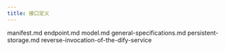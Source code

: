 ```yaml
---
title: 接口定义
---
```



<Card title="manifest.md" icon="link" href="manifest.md">
  manifest.md
</Card>

<Card title="endpoint.md" icon="link" href="endpoint.md">
  endpoint.md
</Card>

<Card title="model.md" icon="link" href="reverse-invocation-of-the-dify-service/model.md">
  model.md
</Card>

<Card title="general-specifications.md" icon="link" href="general-specifications.md">
  general-specifications.md
</Card>

<Card title="persistent-storage.md" icon="link" href="persistent-storage.md">
  persistent-storage.md
</Card>

<Card title="reverse-invocation-of-the-dify-service" icon="link" href="reverse-invocation-of-the-dify-service/">
  reverse-invocation-of-the-dify-service
</Card>

